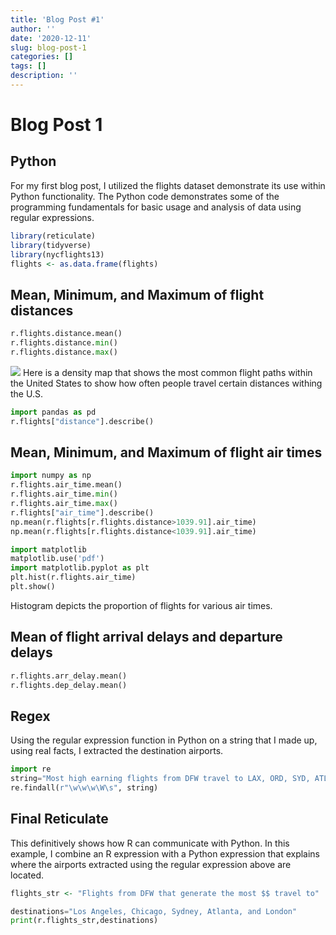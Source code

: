 ```yaml
---
title: 'Blog Post #1'
author: ''
date: '2020-12-11'
slug: blog-post-1
categories: []
tags: []
description: ''
---
```

# Blog Post 1

## Python

For my first blog post, I utilized the flights dataset demonstrate its use within Python functionality. The Python code demonstrates some of the programming fundamentals for basic usage and analysis of data using regular expressions.

```R
library(reticulate)
library(tidyverse)
library(nycflights13)
flights <- as.data.frame(flights)
```

## Mean, Minimum, and Maximum of flight distances
```python
r.flights.distance.mean()
r.flights.distance.min()
r.flights.distance.max()
```
![](/post/2020-12-11-blog-post-1_files/Density-Map-of-Flights-over-the-US-24-Hours-of-Traffic-in-January-2004-6.png)
Here is a density map that shows the most common flight paths within the United States to show how often people travel certain distances withing the U.S.
```python
import pandas as pd
r.flights["distance"].describe()
```

## Mean, Minimum, and Maximum of flight air times
```python
import numpy as np
r.flights.air_time.mean()
r.flights.air_time.min()
r.flights.air_time.max()
r.flights["air_time"].describe()
np.mean(r.flights[r.flights.distance>1039.91].air_time)
np.mean(r.flights[r.flights.distance<1039.91].air_time)
```
```python
import matplotlib
matplotlib.use('pdf')
import matplotlib.pyplot as plt
plt.hist(r.flights.air_time)
plt.show()
```
Histogram depicts the proportion of flights for various air times.

## Mean of flight arrival delays and departure delays
```python
r.flights.arr_delay.mean()
r.flights.dep_delay.mean()
```

## Regex
Using the regular expression function in Python on a string that I made up, using real facts, I extracted the destination airports.
```python
import re
string="Most high earning flights from DFW travel to LAX, ORD, SYD, ATL, LGW, in order."
re.findall(r"\w\w\w\W\s", string)
```

## Final Reticulate
This definitively shows how R can communicate with Python. In this example, I combine an R expression with a Python expression that explains where the airports extracted using the regular expression above are located.
```R
flights_str <- "Flights from DFW that generate the most $$ travel to"
```
```python
destinations="Los Angeles, Chicago, Sydney, Atlanta, and London"
print(r.flights_str,destinations)

```